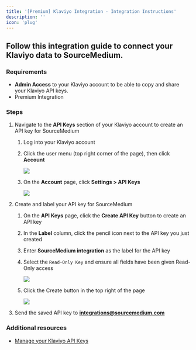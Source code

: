 ```yaml
---
title: '[Premium] Klaviyo Integration - Integration Instructions'
description: ''
icon: 'plug'
---
```


## Follow this integration guide to connect your Klaviyo data to SourceMedium.

### Requirements

- **Admin Access** to your Klaviyo account to be able to copy and share your Klaviyo API keys.
- Premium Integration

### Steps

1. Navigate to the **API Keys** section of your Klaviyo account to create an API key for SourceMedium 
    1. Log into your Klaviyo account
    2. Click the user menu (top right corner of the page), then click **Account**
        
        ![](/images/article-imgs/klaviyo-integration/Untitled.png)
        
    3. On the **Account** page, click **Settings > API Keys**
        
        ![](/images/article-imgs/klaviyo-integration/Untitled1.png)
        
2. Create and label your API key for SourceMedium 
    1. On the **API Keys** page, click the **Create API Key** button to create an API key
    2. In the **Label** column, click the pencil icon next to the API key you just created
    3. Enter **SourceMedium integration** as the label for the API key
    4. Select the `Read-Only Key` and ensure all fields have been given Read-Only access
        
        ![](/images/article-imgs/klaviyo-integration/Untitled2.png)
        
    5. Click the Create button in the top right of the page
        
        ![](/images/article-imgs/klaviyo-integration/Untitled3.png)
        
    
3. Send the saved API key to **integrations@sourcemedium.com**

### Additional resources

- [Manage your Klaviyo API Keys](https://help.klaviyo.com/hc/en-us/articles/115005062267-How-to-Manage-Your-Account-s-API-Keys)